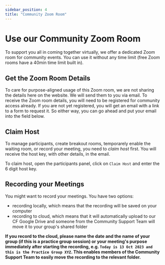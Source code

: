 ```yaml
---
sidebar_position: 4
title: "Community Zoom Room"
---
```



# Use our Community Zoom Room

To support you all in coming together virtually, we offer a dedicated Zoom room for community events. You can use it without any time limit (free Zoom rooms have a 40min time limit built in). 

## Get the Zoom Room Details
To care for purpose-aligned usage of this Zoom room, we are not sharing the details here on the website. We will send them to you via email. To receive the Zoom room details, you will need to be registered for community access already. If you are not yet registered, you will get an email with a link to a form to request it. So either way, you can go ahead and put your email into the field below.


<center>
<AccessThroughEmail scriptUrl='https://script.google.com/macros/s/AKfycbwRiAE7iWiXh5gu68W8vTZ0vRREAbdVoylX-JmdRof27sNiK-VSVo_5geH2lqQVEvRL/exec' buttonText='Send me the Zoom Room Details' spreadsheetId='1a7srw36BeyI0VQ7siw_jc8IMHkc32-PUsj-1QuyHPII' sheetName='response-zoom-details'/>
</center>


## Claim Host

To manage participants, create breakout rooms, temporarely enable the waiting room, or record your meeting, you need to *claim host* first. You will receive the host key, with other details, in the email.

To claim host, open the participants panel, click on `Claim Host` and enter the 6 digit host key. 

## Recording your Meetings

You might want to record your meetings. You have two options:
- recording locally, which means that the recording will be saved on your computer
- recording to cloud, which means that it will automatically upload to our CF Google Drive and someone from the Community Support Team will move it to your group's shared folder

**If you record to the cloud, please name the date and the name of your group (if this is a practice group session) or your meeting's purpose immediately after starting the recording, e.g. `Today is 13 Oct 2023 and this is the Practice Group XYZ`. This enables members of the Community Support Team to easily move the recording to the relevant folder.**

